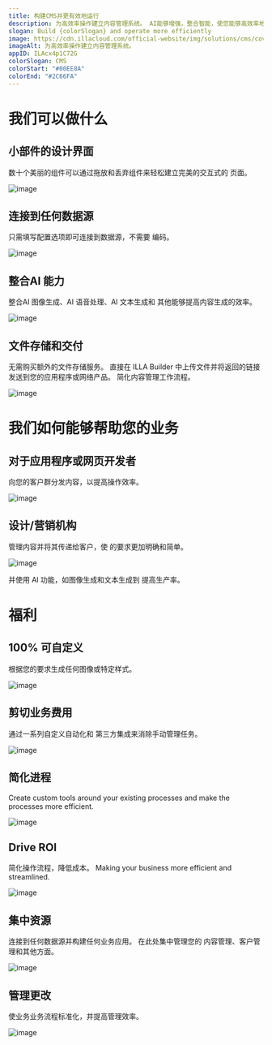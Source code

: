 ```yaml
---
title: 构建CMS并更有效地运行
description: 为高效率操作建立内容管理系统。 AI能够增强，整合智能，使您能够高效率地创建视觉和文字内容。 文件管理，支持文件存储和发送，简化内容管理工作流程。
slogan: Build {colorSlogan} and operate more efficiently
image: https://cdn.illacloud.com/official-website/img/solutions/cms/cover.svg
imageAlt: 为高效率操作建立内容管理系统。
appID: ILAcx4p1C72G
colorSlogan: CMS
colorStart: "#00EE8A"
colorEnd: "#2C66FA"
---
```


# 我们可以做什么

## 小部件的设计界面

数十个美丽的组件可以通过拖放和丢弃组件来轻松建立完美的交互式的
页面。

![image](https://cdn.illacloud.com/official-website/img/solutions/cms/design-in-minutes.svg)

## 连接到任何数据源

只需填写配置选项即可连接到数据源，不需要
编码。

![image](https://cdn.illacloud.com/official-website/img/solutions/cms/data-source.svg)

## 整合AI 能力

整合AI 图像生成、AI 语音处理、AI 文本生成和
其他能够提高内容生成的效率。

![image](https://cdn.illacloud.com/official-website/img/solutions/cms/ai.gif)

## 文件存储和交付

无需购买额外的文件存储服务。 直接在
ILLA Builder 中上传文件并将返回的链接发送到您的应用程序或网络产品。
简化内容管理工作流程。

![image](https://cdn.illacloud.com/official-website/img/solutions/cms/storage.svg)

# 我们如何能够帮助您的业务

## 对于应用程序或网页开发者

向您的客户群分发内容，以提高操作效率。

![image](https://cdn.illacloud.com/official-website/img/solutions/cms/developer.svg)

## 设计/营销机构

管理内容并将其传递给客户，使
的要求更加明确和简单。

![image](https://cdn.illacloud.com/official-website/img/solutions/cms/agency.svg)

并使用 AI 功能，如图像生成和文本生成到
提高生产率。

# 福利

## 100% 可自定义

根据您的要求生成任何图像或特定样式。

![image](https://cdn.illacloud.com/official-website/img/solutions/custom.svg)

## 剪切业务费用

通过一系列自定义自动化和
第三方集成来消除手动管理任务。

![image](https://cdn.illacloud.com/official-website/img/solutions/cut-cost.svg)

## 简化进程

Create custom tools around your existing processes and make the processes more
efficient.

![image](https://cdn.illacloud.com/official-website/img/solutions/process.svg)

## Drive ROI

简化操作流程，降低成本。 Making your business more
efficient and streamlined.

![image](https://cdn.illacloud.com/official-website/img/solutions/roi.svg)

## 集中资源

连接到任何数据源并构建任何业务应用。 在此处集中管理您的
内容管理、客户管理和其他方面。

![image](https://cdn.illacloud.com/official-website/img/solutions/centralize.svg)

## 管理更改

使业务业务流程标准化，并提高管理效率。

![image](https://cdn.illacloud.com/official-website/img/solutions/change.svg)
